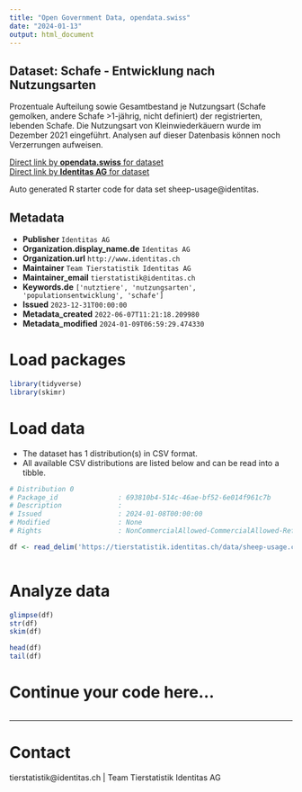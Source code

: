 ```yaml
---
title: "Open Government Data, opendata.swiss"
date: "2024-01-13"
output: html_document
---
```


## Dataset: Schafe - Entwicklung nach Nutzungsarten

Prozentuale Aufteilung sowie Gesamtbestand je Nutzungsart (Schafe gemolken, andere Schafe >1-jährig, nicht definiert) der registrierten, lebenden Schafe. Die Nutzungsart von Kleinwiederkäuern wurde im Dezember 2021 eingeführt. Analysen auf dieser Datenbasis können noch Verzerrungen aufweisen.

[Direct link by **opendata.swiss** for dataset](https://opendata.swiss/de/dataset/schafe-entwicklung-nach-nutzungsarten)<br>
[Direct link by **Identitas AG** for dataset](https://tierstatistik.identitas.ch/)

Auto generated R starter code for data set sheep-usage@identitas.

## Metadata

- **Publisher** `Identitas AG`
- **Organization.display_name.de** `Identitas AG`
- **Organization.url** `http://www.identitas.ch`
- **Maintainer** `Team Tierstatistik Identitas AG`
- **Maintainer_email** `tierstatistik@identitas.ch`
- **Keywords.de** `['nutztiere', 'nutzungsarten', 'populationsentwicklung', 'schafe']`
- **Issued** `2023-12-31T00:00:00`
- **Metadata_created** `2022-06-07T11:21:18.209980`
- **Metadata_modified** `2024-01-09T06:59:29.474330`


# Load packages

```r

library(tidyverse)
library(skimr)

```

# Load data

-   The dataset has 1 distribution(s) in CSV format.
-   All available CSV distributions are listed below and can be read into a tibble.

```r

# Distribution 0
# Package_id               : 693810b4-514c-46ae-bf52-6e014f961c7b
# Description              : 
# Issued                   : 2024-01-08T00:00:00
# Modified                 : None
# Rights                   : NonCommercialAllowed-CommercialAllowed-ReferenceRequired

df <- read_delim('https://tierstatistik.identitas.ch/data/sheep-usage.csv')



```

# Analyze data

```r

glimpse(df)
str(df)
skim(df)

head(df)
tail(df)

```

# Continue your code here...

```r

```

------------------------------------------------------------------------

# Contact

tierstatistik@identitas.ch | Team Tierstatistik Identitas AG
